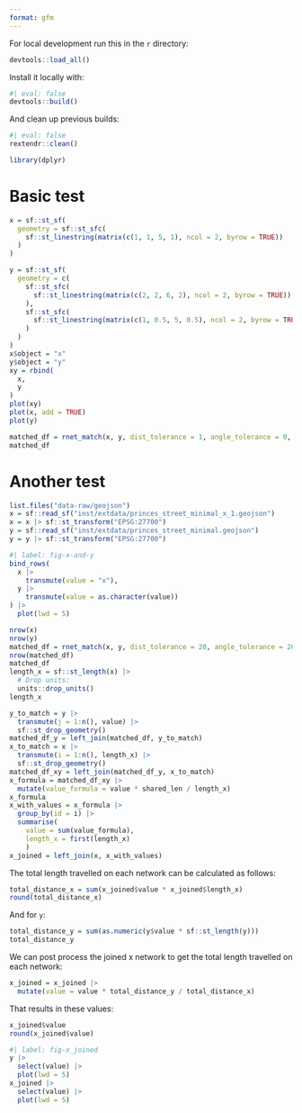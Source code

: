 ```yaml
---
format: gfm
---
```


For local development run this in the `r` directory:

```r
devtools::load_all()
```

Install it locally with:

```r
#| eval: false
devtools::build()
```

And clean up previous builds:

```r
#| eval: false
rextendr::clean()
```

```r
library(dplyr)
```

# Basic test

```r
x = sf::st_sf(
  geometry = sf::st_sfc(
    sf::st_linestring(matrix(c(1, 1, 5, 1), ncol = 2, byrow = TRUE))
  )
)

y = sf::st_sf(
  geometry = c(
    sf::st_sfc(
      sf::st_linestring(matrix(c(2, 2, 6, 2), ncol = 2, byrow = TRUE))
    ),
    sf::st_sfc(
      sf::st_linestring(matrix(c(1, 0.5, 5, 0.5), ncol = 2, byrow = TRUE))
    )
  )
)
x$object = "x"
y$object = "y"
xy = rbind(
  x,
  y
)
plot(xy)
plot(x, add = TRUE)
plot(y)
```

```r
matched_df = rnet_match(x, y, dist_tolerance = 1, angle_tolerance = 0, trees = "xy")
matched_df
```




# Another test

```r
list.files("data-raw/geojson")
x = sf::read_sf("inst/extdata/princes_street_minimal_x_1.geojson")
x = x |> sf::st_transform("EPSG:27700")
y = sf::read_sf("inst/extdata/princes_street_minimal.geojson")
y = y |> sf::st_transform("EPSG:27700")
```

```r
#| label: fig-x-and-y
bind_rows(
  x |>
    transmute(value = "x"),
  y |>
    transmute(value = as.character(value))
) |>
  plot(lwd = 5)
```


```r
nrow(x)
nrow(y)
matched_df = rnet_match(x, y, dist_tolerance = 20, angle_tolerance = 20, trees = "xy")
nrow(matched_df)
matched_df
length_x = sf::st_length(x) |>
  # Drop units:
  units::drop_units()
length_x

y_to_match = y |>
  transmute(j = 1:n(), value) |>
  sf::st_drop_geometry() 
matched_df_y = left_join(matched_df, y_to_match)
x_to_match = x |>
  transmute(i = 1:n(), length_x) |>
  sf::st_drop_geometry()
matched_df_xy = left_join(matched_df_y, x_to_match)
x_formula = matched_df_xy |>
  mutate(value_formula = value * shared_len / length_x)
x_formula
x_with_values = x_formula |>
  group_by(id = i) |>
  summarise(
    value = sum(value_formula),
    length_x = first(length_x)
    )
x_joined = left_join(x, x_with_values)
```

The total length travelled on each network can be calculated as follows:

```r
total_distance_x = sum(x_joined$value * x_joined$length_x)
round(total_distance_x)
```

And for `y`:

```r
total_distance_y = sum(as.numeric(y$value * sf::st_length(y)))
total_distance_y
```

We can post process the joined x network to get the total length travelled on each network:

```r
x_joined = x_joined |>
  mutate(value = value * total_distance_y / total_distance_x)
```

That results in these values:

```r
x_joined$value
round(x_joined$value)
```

```r
#| label: fig-x_joined
y |>
  select(value) |>
  plot(lwd = 5)
x_joined |>
  select(value) |>
  plot(lwd = 5)
```

```r
```

```r
```